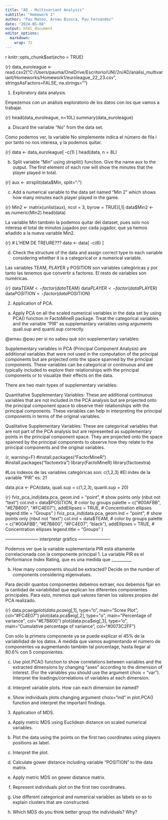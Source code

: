 ```yaml
---
title: "AD - Multivariant Analysis"
subtitle: "Homework 1"
author: "Pau Mateo, Arnau Biosca, Pau Fernández"
date: "2024-05-08"
output: html_document
editor_options: 
  markdown: 
    wrap: 72
---
```


{r setup, include=FALSE}
knitr::opts_chunk$set(echo = TRUE)

{r}
data_euroleague <- read.csv2("C:/Users/pauma/OneDrive/Escritorio/UNI/2n/AD/anàlisi_multivariant/Homeworks/Homework1/euroleague_22_23.csv",
                             stringsAsFactors=FALSE,  na.strings="")

1. Exploratory data analysis.

Empezemos con un análisis exploratorio de los datos con los que vamos a trabajar.

{r}
head(data_euroleague, n=10L)
summary(data_euroleague)

a) Discard the variable "No" from the data set.

Como podemos ver, la variable No simplemente indica el número de fila i por tanto no nos interesa, y la podemos quitar.

{r}
data <- data_euroleague[ -c(1) ]
head(data, n = 8L)

b) Split variable "Min" using strsplit() function. Give the name aux to the output. The first element of each row will show the minutes that the player played in total.

{r}
aux <- strsplit(data$Min, split=":")

c) Add a numerical variable to the data set named "Min 2" which shows how many minutes each player played in the game.

{r}
Min2 <- matrix(unlist(aux), ncol = 3, byrow = TRUE)[,1]
data$Min2 <- as.numeric(Min2)
head(data)

La variable Min también la podemos quitar del dataset, pues solo nos interesa el total de minutos jugados por cada jugador, que ya hemos añadido a la nueva variable Min2.

{r}
# L'HEM DE TREURE???
data <- data[ -c(6) ]

d) Check the structure of the data and assign correct type to each variable considering whether it is a categorical or a numerical variable.

Las variables TEAM, PLAYER y POSITION son variables categóricas y por tanto las tenemos que convertir a factores. El resto de variables son numéricas.

{r}
data$TEAM     <- factor(data$TEAM)
data$PLAYER   <- factor(data$PLAYER)
data$POSITION <- factor(data$POSITION)

2. Application of PCA.

a) Apply PCA on all the scaled numerical variables in the data set by using PCA() function in FactoMineR package. Treat the categorical variables and the variable "PIR" as supplemantary variables using arguments quali.sup and quanti.sup correctly.

\@arnau \@pau per si no sabeu què són supplementary variables:

Supplementary variables in PCA (Principal Component Analysis) are additional variables that were not used in the computation of the principal components but are projected onto the space spanned by the principal components. These variables can be categorical or continuous and are typically included to explore their relationships with the principal components or to visualize their effects on the data.

There are two main types of supplementary variables:

Quantitative Supplementary Variables: These are additional continuous variables that are not included in the PCA analysis but are projected onto the principal component space to observe their relationships with the principal components. These variables can help in interpreting the principal components in terms of the original variables.

Qualitative Supplementary Variables: These are categorical variables that are not part of the PCA analysis but are represented as supplementary points in the principal component space. They are projected onto the space spanned by the principal components to observe how they relate to the principal components and the original variables.

{r, warning=F}
#install.packages("FactorMineR")
#install.packages("factoextra")
library(FactoMineR)
library(factoextra)

#Los índexos de las variables categóricas son: c(1,2,3)
#El índex de la variable "PIR" es: 21

data.pca <- PCA(data, quali.sup = c(1,2,3), quanti.sup = 20)


{r}
fviz_pca_ind(data.pca,
             geom.ind = "point", # show points only (nbut not "text")
             col.ind = data$POSITION, # color by groups
             palette = c("#00AFBB", "#E7B800", "#FC4E07"),
             addEllipses = TRUE, # Concentration ellipses
             legend.title = "Groups"
             )
fviz_pca_ind(data.pca,
             geom.ind = "point", # show points only (nbut not "text")
             col.ind = data$TEAM, # color by groups
             palette = c("#00AFBB", "#E7B800", "#FC4E07", "black"),
             addEllipses = TRUE, # Concentration ellipses
             legend.title = "Groups"
             )

----------------------- interpretar gràfics ----------------------

Podemos ver que la variable suplementaria PIR está altamente correlacionada con la componente principal 1. La variable PIR es el Performance Index Rating, que es una medida que __________

b) How many components should be extracted? Decide on the number of components considering eigenvalues.

Para decidir quantos componentes debemos extraer, nos debemos fijar en la cantidad de variabilidad que explican los diferentes componientes principales. Para esto, miremos qué valores tienen los valores propios del PCA realizado.

{r}
data.pca$eig
plot(data.pca$eig[,1], type="o", main="Scree Plot", col="#FC4E07")
plot(data.pca$eig[,2], type="o", main="Percentage of variance", col="#E7B800")
plot(data.pca$eig[,3], type="o", main="Cumulative percentage of variance", col="#0073C2FF")

Con sólo la primera componente ya se puede explicar el 45% de la variabilidad de los datos. A medida que vamos augmentando el número de componentes va augmentando también tal porcentage, hasta llegar al 80.6% con 5 componientes.

c) Use plot.PCA() function to show correlations between variables and the extracted dimensions by changing "axes" according to the dimension of interest. (For the variables you should use the argument choix = "var"). Interpret the loadings/correlations of variables at each dimension.

d) Interpret variable plots. How can each dimension be named?

e) Show individuals plots changing argument choix="ind" in plot.PCA() function and interpret the important findings.

3. Application of MDS.

a) Apply metric MDS using Euclidean distance on scaled numerical variables.

b) Plot the data using the points on the first two coordinates using players positions as label.

c) Interpret the plot.

d) Calculate gower distance including variable "POSITION" to the data matrix.

e) Apply metric MDS on gower distance matrix.

f) Represent individuals plot on the first two coordinates.

g) Use different categorical and numerical variables as labels so as to explain clusters that are constructed.

h) Which MDS do you think better group the individuals? Why?

